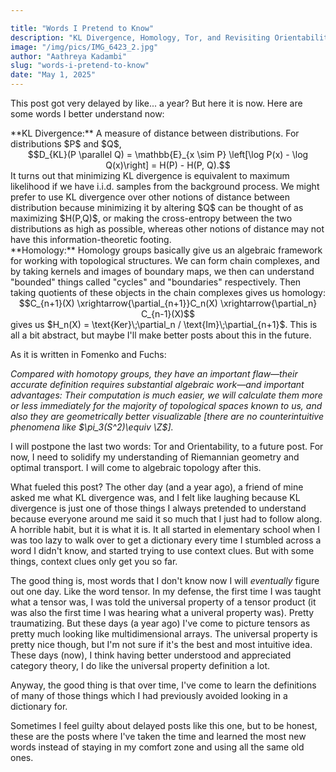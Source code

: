 ```yaml
---

title: "Words I Pretend to Know"
description: "KL Divergence, Homology, Tor, and Revisiting Orientability"
image: "/img/pics/IMG_6423_2.jpg"
author: "Aathreya Kadambi"
slug: "words-i-pretend-to-know"
date: "May 1, 2025"
---
```


This post got very delayed by like... a year? But here it is now. Here are some words I better understand now:

<div class="remark">
**KL Divergence:** A measure of distance between distributions. For distributions $P$ and $Q$, 
<center>$$D_{KL}(P \parallel Q) = \mathbb{E}_{x \sim P} \left[\log P(x) - \log Q(x)\right] = H(P) - H(P, Q).$$</center>
It turns out that minimizing KL divergence is equivalent to maximum likelihood if we have i.i.d. samples from the background process. We might prefer to use KL divergence over other notions of distance between distribution because minimizing it by altering $Q$ can be thought of as maximizing $H(P,Q)$, or making the cross-entropy between the two distributions as high as possible, whereas other notions of distance may not have this information-theoretic footing.
</div>

<div class="remark">
**Homology:** Homology groups basically give us an algebraic framework for working with topological structures. We can form chain complexes, and by taking kernels and images of boundary maps, we then can understand "bounded" things called "cycles" and "boundaries" respectively. Then taking quotients of these objects in the chain complexes gives us homology:
<center>$$C_{n+1}(X) \xrightarrow{\partial_{n+1}}C_n(X) \xrightarrow{\partial_n} C_{n-1}(X)$$</center>
gives us $H_n(X) = \text{Ker}\;\partial_n / \text{Im}\;\partial_{n+1}$. This is all a bit abstract, but maybe I'll make better posts about this in the future.

As it is written in Fomenko and Fuchs:

*Compared with homotopy groups, they have an important flaw—their accurate definition requires substantial algebraic work—and important advantages: Their computation is much easier, we will calculate them more or less immediately for the majority of topological spaces known to us, and also they are geometrically better visualizable [there are no counterintuitive phenomena like $\pi_3(S^2)\equiv \Z$].*
</div>

I will postpone the last two words: Tor and Orientability, to a future post. For now, I need to solidify my understanding of Riemannian geometry and optimal transport. I will come to algebraic topology after this.

What fueled this post? The other day (and a year ago), a friend of mine asked me what KL divergence was, and I felt like laughing because KL divergence is just one of those things I always pretended to understand because everyone around me said it so much that I just had to follow along. A horrible habit, but it is what it is. It all started in elementary school when I was too lazy to walk over to get a dictionary every time I stumbled across a word I didn't know, and started trying to use context clues. But with some things, context clues only get you so far. 

The good thing is, most words that I don't know now I will *eventually* figure out one day. Like the word tensor. In my defense, the first time I was taught what a tensor was, I was told the universal property of a tensor product (it was also the first time I was hearing what a univeral property was). Pretty traumatizing. But these days (a year ago) I've come to picture tensors as pretty much looking like multidimensional arrays. The universal property is pretty nice though, but I'm not sure if it's the best and most intuitive idea. These days (now), I think having better understood and appreciated category theory, I do like the universal property definition a lot.

Anyway, the good thing is that over time, I've come to learn the definitions of many of those things which I had previously avoided looking in a dictionary for. 

Sometimes I feel guilty about delayed posts like this one, but to be honest, these are the posts where I've taken the time and learned the most new words instead of staying in my comfort zone and using all the same old ones.

